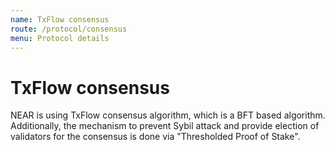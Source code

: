 ```yaml
---
name: TxFlow consensus
route: /protocol/consensus
menu: Protocol details
---
```


# TxFlow consensus

NEAR is using TxFlow consensus algorithm, which is a BFT based algorithm.
Additionally, the mechanism to prevent Sybil attack and provide election of validators for the consensus is done via "Thresholded Proof of Stake".
